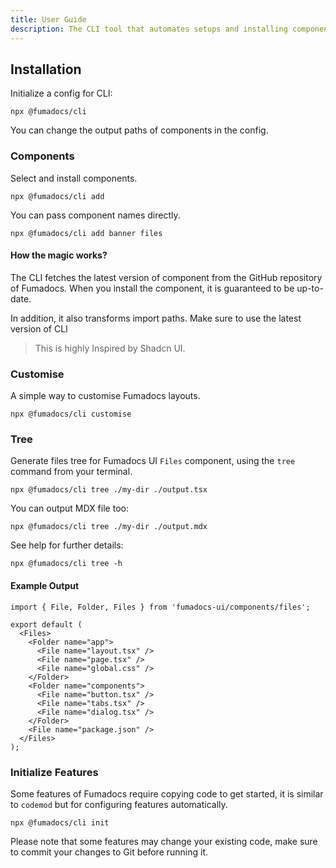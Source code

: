 ```yaml
---
title: User Guide
description: The CLI tool that automates setups and installing components.
---
```


## Installation

Initialize a config for CLI:

```package-install
npx @fumadocs/cli
```

You can change the output paths of components in the config.

### Components

Select and install components.

```package-install
npx @fumadocs/cli add
```

You can pass component names directly.

```package-install
npx @fumadocs/cli add banner files
```

#### How the magic works?

The CLI fetches the latest version of component from the GitHub repository of Fumadocs.
When you install the component, it is guaranteed to be up-to-date.

In addition, it also transforms import paths.
Make sure to use the latest version of CLI

> This is highly Inspired by Shadcn UI.

### Customise

A simple way to customise Fumadocs layouts.

```package-install
npx @fumadocs/cli customise
```

### Tree

Generate files tree for Fumadocs UI `Files` component, using the `tree` command from your terminal.

```package-install
npx @fumadocs/cli tree ./my-dir ./output.tsx
```

You can output MDX file too:

```package-install
npx @fumadocs/cli tree ./my-dir ./output.mdx
```

See help for further details:

```package-install
npx @fumadocs/cli tree -h
```

#### Example Output

```tsx title="output.tsx"
import { File, Folder, Files } from 'fumadocs-ui/components/files';

export default (
  <Files>
    <Folder name="app">
      <File name="layout.tsx" />
      <File name="page.tsx" />
      <File name="global.css" />
    </Folder>
    <Folder name="components">
      <File name="button.tsx" />
      <File name="tabs.tsx" />
      <File name="dialog.tsx" />
    </Folder>
    <File name="package.json" />
  </Files>
);
```

### Initialize Features

Some features of Fumadocs require copying code to get started, it is similar to `codemod` but for configuring features automatically.

```package-install
npx @fumadocs/cli init
```

Please note that some features may change your existing code, make sure to commit your changes to Git before running it.
